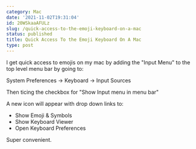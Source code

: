 ```yaml
---
category: Mac
date: '2021-11-02T19:31:04'
id: 20WSkaaAFULz
slug: /quick-access-to-the-emoji-keyboard-on-a-mac
status: published
title: Quick Access To the Emoji Keyboard On A Mac
type: post
---
```


I get quick access to emojis on my mac by adding the "Input Menu" to the top level menu bar by going to:

System Preferences -> Keyboard -> Input Sources 

Then ticing the checkbox for "Show Input menu in menu bar"

A new icon will appear with drop down links to:

- Show Emoji &amp; Symbols
- Show Keyboard Viewer
- Open Keyboard Preferences

Super convenient.